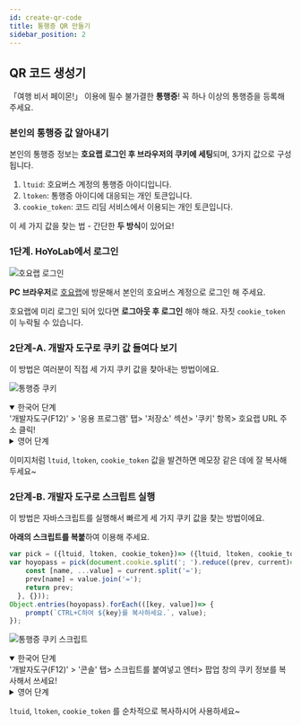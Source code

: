 ```yaml
---
id: create-qr-code
title: 통행증 QR 만들기
sidebar_position: 2
---
```



## QR 코드 생성기

<CreateQrCode />


「여행 비서 페이몬!」 이용에 필수 불가결한 **통행증**! 꼭 하나 이상의 통행증을 등록해 주세요.

### 본인의 통행증 값 알아내기

본인의 통행증 정보는 **호요랩 로그인 후 브라우저의 쿠키에 세팅**되며, 3가지 값으로 구성됩니다.

1. `ltuid`: 호요버스 계정의 통행증 아이디입니다.
2. `ltoken`: 통행증 아이디에 대응되는 개인 토큰입니다.
3. `cookie_token`: 코드 리딤 서비스에서 이용되는 개인 토큰입니다. 



이 세 가지 값을 찾는 법 - 간단한 **두 방식**이 있어요!

### **1단계. HoYoLab에서 로그인**

![호요랩 로그인](resources\hoyopass_login.png)

**PC 브라우저**로 [호요랩](https://www.hoyolab.com/home)에 방문해서 본인의 호요버스 계정으로 로그인 해 주세요.

호요랩에 미리 로그인 되어 있다면 **로그아웃 후 로그인** 해야 해요.  자칫 `cookie_token`이 누락될 수 있습니다.

### 2단계-A. 개발자 도구로 쿠키 값 들여다 보기

이 방법은 여러분이 직접 세 가지 쿠키 값을 찾아내는 방법이에요.

![통행증 쿠키](resources\hoyopass_cookies.png)


<details open>
  <summary>한국어 단계</summary>
   '개발자도구(F12)' > '응용 프로그램' 탭> '저장소' 섹션> '쿠키' 항목> 호요랩 URL 주소 클릭!
</details>

<details>
  <summary>영어 단계</summary>
  'DevTools(F12)'> 'Application' 탭> 'Storage' 섹션> 'Cookies' 항목> 호요랩 URL 주소 클릭!
</details>


이미지처럼 `ltuid`, `ltoken`, `cookie_token` 값을 발견하면 메모장 같은 데에 잘 복사해 두세요~

### 2단계-B. 개발자 도구로 스크립트 실행

이 방법은 자바스크립트를 실행해서 빠르게 세 가지 쿠키 값을 찾는 방법이에요.

**아래의 스크립트를 복붙**하여 이용해 주세요.

```javascript
var pick = ({ltuid, ltoken, cookie_token})=> ({ltuid, ltoken, cookie_token});
var hoyopass = pick(document.cookie.split('; ').reduce((prev, current)=> {
    const [name, ...value] = current.split('=');
    prev[name] = value.join('=');
    return prev;
  }, {}));
Object.entries(hoyopass).forEach(([key, value])=> {
    prompt(`CTRL+C하여 ${key}를 복사하세요.`, value);
});
```

![통행증 쿠키 스크립트](resources\hoyopass_cookies_script.png)

<details open>
  <summary>한국어 단계</summary>
   '개발자도구(F12)' > '콘솔' 탭>  스크립트를 붙여넣고 엔터> 팝업 창의 쿠키 정보를 복사해서 쓰세요!
</details>

<details>
  <summary>영어 단계</summary>
   'DevTools(F12)'> 'Console' 탭>  스크립트를 붙여넣고 엔터> 팝업 창의 쿠키 정보를 복사해서 쓰세요!
</details>

`ltuid`, `ltoken`, `cookie_token` 를 순차적으로 복사하시어 사용하세요~